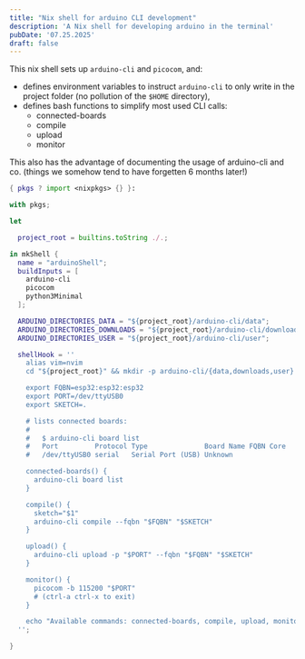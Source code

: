 ```yaml
---
title: "Nix shell for arduino CLI development"
description: 'A Nix shell for developing arduino in the terminal'
pubDate: '07.25.2025'
draft: false
---
```


This nix shell sets up `arduino-cli` and `picocom`, and:
- defines environment variables to instruct `arduino-cli` to only write in the project folder (no pollution of the `$HOME` directory),
- defines bash functions to simplify most used CLI calls:
  - connected-boards
  - compile
  - upload
  - monitor

This also has the advantage of documenting the usage of arduino-cli and co. (things we somehow tend to have forgetten 6 months later!)

```nix
{ pkgs ? import <nixpkgs> {} }:

with pkgs;

let

  project_root = builtins.toString ./.;

in mkShell {
  name = "arduinoShell";
  buildInputs = [
    arduino-cli
    picocom
    python3Minimal
  ];

  ARDUINO_DIRECTORIES_DATA = "${project_root}/arduino-cli/data";
  ARDUINO_DIRECTORIES_DOWNLOADS = "${project_root}/arduino-cli/downloads";
  ARDUINO_DIRECTORIES_USER = "${project_root}/arduino-cli/user";

  shellHook = ''
    alias vim=nvim
    cd "${project_root}" && mkdir -p arduino-cli/{data,downloads,user}

    export FQBN=esp32:esp32:esp32
    export PORT=/dev/ttyUSB0
    export SKETCH=.

    # lists connected boards:
    #
    #   $ arduino-cli board list
    #   Port         Protocol Type              Board Name FQBN Core
    #   /dev/ttyUSB0 serial   Serial Port (USB) Unknown

    connected-boards() {
      arduino-cli board list
    }

    compile() {
      sketch="$1"
      arduino-cli compile --fqbn "$FQBN" "$SKETCH"
    }

    upload() {
      arduino-cli upload -p "$PORT" --fqbn "$FQBN" "$SKETCH"
    }

    monitor() {
      picocom -b 115200 "$PORT"
      # (ctrl-a ctrl-x to exit)
    }

    echo "Available commands: connected-boards, compile, upload, monitor"
  '';

}
```
